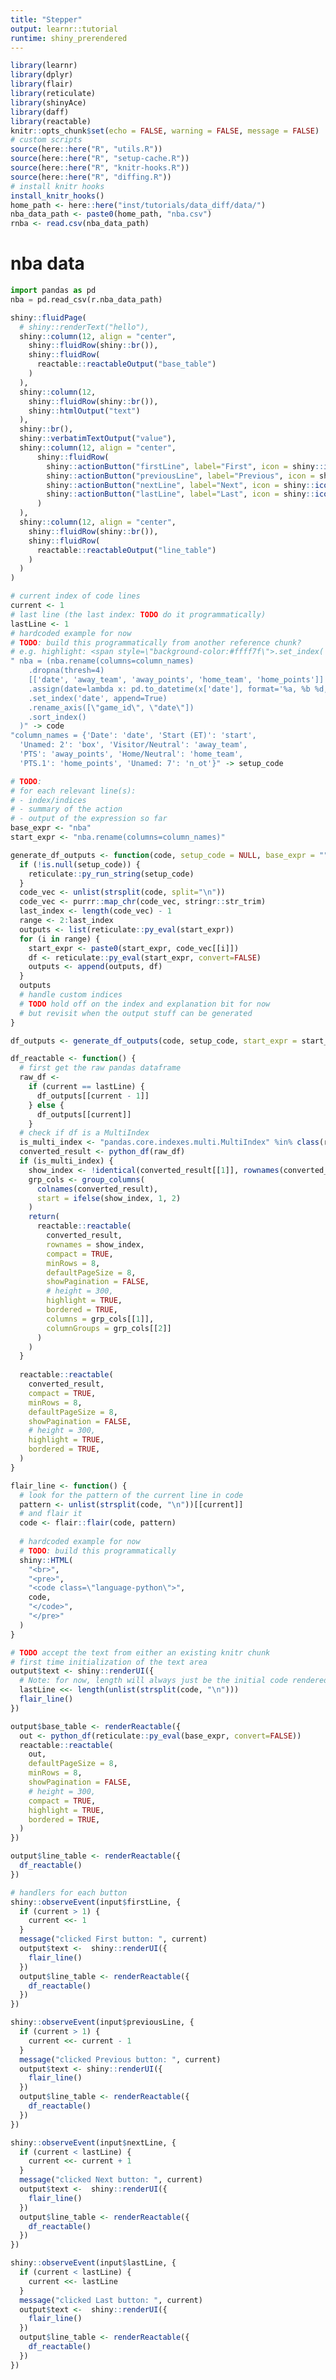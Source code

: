 ```yaml
---
title: "Stepper"
output: learnr::tutorial
runtime: shiny_prerendered
---
```


```r
library(learnr)
library(dplyr)
library(flair)
library(reticulate)
library(shinyAce)
library(daff)
library(reactable)
knitr::opts_chunk$set(echo = FALSE, warning = FALSE, message = FALSE)
# custom scripts
source(here::here("R", "utils.R"))
source(here::here("R", "setup-cache.R"))
source(here::here("R", "knitr-hooks.R"))
source(here::here("R", "diffing.R"))
# install knitr hooks
install_knitr_hooks()
home_path <- here::here("inst/tutorials/data_diff/data/")
nba_data_path <- paste0(home_path, "nba.csv")
rnba <- read.csv(nba_data_path)
```

<!-- `r reactable::reactable(matrix())` -->

# nba data

<!-- ## Read data -->

```python
import pandas as pd
nba = pd.read_csv(r.nba_data_path)
```

<!-- ## Tidy data -->

<!-- ```{python example, exercise.setup="nba_setup"} -->
<!-- column_names = {'Date': 'date', 'Start (ET)': 'start', -->
<!--   'Unamed: 2': 'box', 'Visitor/Neutral': 'away_team', -->
<!--   'PTS': 'away_points', 'Home/Neutral': 'home_team', -->
<!--   'PTS.1': 'home_points', 'Unamed: 7': 'n_ot'} -->

<!-- nba -->
<!-- # nba = ( -->
<!-- (nba.rename(columns=column_names).dropna(thresh=4)[['date', 'away_team', 'away_points', 'home_team', 'home_points']].assign(date=lambda x: pd.to_datetime(x['date'], format='%a, %b %d, %Y')).set_index('date', append=True).rename_axis(["game_id", "date"]).sort_index() -->
<!-- ) -->
<!-- # ) -->
<!-- ``` -->

```r
shiny::fluidPage(
  # shiny::renderText("hello"),
  shiny::column(12, align = "center",
    shiny::fluidRow(shiny::br()),
    shiny::fluidRow(
      reactable::reactableOutput("base_table")
    )
  ),
  shiny::column(12,
    shiny::fluidRow(shiny::br()),
    shiny::htmlOutput("text")
  ),
  shiny::br(),
  shiny::verbatimTextOutput("value"),
  shiny::column(12, align = "center",
      shiny::fluidRow(
        shiny::actionButton("firstLine", label="First", icon = shiny::icon("fast-backward")),
        shiny::actionButton("previousLine", label="Previous", icon = shiny::icon("arrow-left")),
        shiny::actionButton("nextLine", label="Next", icon = shiny::icon("arrow-right")),
        shiny::actionButton("lastLine", label="Last", icon = shiny::icon("fast-forward"))
      )
  ),
  shiny::column(12, align = "center",
    shiny::fluidRow(shiny::br()),
    shiny::fluidRow(
      reactable::reactableOutput("line_table")
    )
  )
)

```


```r
# current index of code lines
current <- 1
# last line (the last index: TODO do it programmatically)
lastLine <- 1
# hardcoded example for now
# TODO: build this programmatically from another reference chunk?
# e.g. highlight: <span style=\"background-color:#ffff7f\">.set_index('date', append=True)</span>
" nba = (nba.rename(columns=column_names)
    .dropna(thresh=4)
    [['date', 'away_team', 'away_points', 'home_team', 'home_points']]
    .assign(date=lambda x: pd.to_datetime(x['date'], format='%a, %b %d, %Y'))
    .set_index('date', append=True)
    .rename_axis([\"game_id\", \"date\"])
    .sort_index()
  )" -> code
"column_names = {'Date': 'date', 'Start (ET)': 'start',
  'Unamed: 2': 'box', 'Visitor/Neutral': 'away_team',
  'PTS': 'away_points', 'Home/Neutral': 'home_team',
  'PTS.1': 'home_points', 'Unamed: 7': 'n_ot'}" -> setup_code

# TODO: 
# for each relevant line(s):
# - index/indices
# - summary of the action
# - output of the expression so far
base_expr <- "nba"
start_expr <- "nba.rename(columns=column_names)"

generate_df_outputs <- function(code, setup_code = NULL, base_expr = "", start_expr = "") {
  if (!is.null(setup_code)) {
    reticulate::py_run_string(setup_code)
  }
  code_vec <- unlist(strsplit(code, split="\n"))
  code_vec <- purrr::map_chr(code_vec, stringr::str_trim)
  last_index <- length(code_vec) - 1
  range <- 2:last_index
  outputs <- list(reticulate::py_eval(start_expr))
  for (i in range) {
    start_expr <- paste0(start_expr, code_vec[[i]])
    df <- reticulate::py_eval(start_expr, convert=FALSE)
    outputs <- append(outputs, df)
  }
  outputs
  # handle custom indices
  # TODO hold off on the index and explanation bit for now 
  # but revisit when the output stuff can be generated
}

df_outputs <- generate_df_outputs(code, setup_code, start_expr = start_expr)

df_reactable <- function() {
  # first get the raw pandas dataframe
  raw_df <- 
    if (current == lastLine) {
      df_outputs[[current - 1]]
    } else {
      df_outputs[[current]]
    }
  # check if df is a MultiIndex
  is_multi_index <- "pandas.core.indexes.multi.MultiIndex" %in% class(raw_df$index)
  converted_result <- python_df(raw_df)
  if (is_multi_index) {
    show_index <- !identical(converted_result[[1]], rownames(converted_result))
    grp_cols <- group_columns(
      colnames(converted_result), 
      start = ifelse(show_index, 1, 2)
    )
    return(
      reactable::reactable(
        converted_result,
        rownames = show_index,
        compact = TRUE,
        minRows = 8,
        defaultPageSize = 8,
        showPagination = FALSE,
        # height = 300,
        highlight = TRUE,
        bordered = TRUE,
        columns = grp_cols[[1]],
        columnGroups = grp_cols[[2]]
      )
    )
  }
  
  reactable::reactable(
    converted_result, 
    compact = TRUE,
    minRows = 8,
    defaultPageSize = 8,
    showPagination = FALSE,
    # height = 300,
    highlight = TRUE,
    bordered = TRUE,
  )
}

flair_line <- function() {
  # look for the pattern of the current line in code
  pattern <- unlist(strsplit(code, "\n"))[[current]]
  # and flair it
  code <- flair::flair(code, pattern)
  
  # hardcoded example for now
  # TODO: build this programmatically
  shiny::HTML(
    "<br>",
    "<pre>",
    "<code class=\"language-python\">",
    code,
    "</code>",
    "</pre>"
  )
}

# TODO accept the text from either an existing knitr chunk
# first time initialization of the text area
output$text <- shiny::renderUI({
  # Note: for now, length will always just be the initial code rendered in `output$text`
  lastLine <<- length(unlist(strsplit(code, "\n")))
  flair_line()
})

output$base_table <- renderReactable({
  out <- python_df(reticulate::py_eval(base_expr, convert=FALSE))
  reactable::reactable(
    out,
    defaultPageSize = 8,
    minRows = 8,
    showPagination = FALSE,
    # height = 300,
    compact = TRUE,
    highlight = TRUE,
    bordered = TRUE,
  )
})

output$line_table <- renderReactable({
  df_reactable()
})

# handlers for each button
shiny::observeEvent(input$firstLine, {
  if (current > 1) {
    current <<- 1
  }
  message("clicked First button: ", current)
  output$text <-  shiny::renderUI({
    flair_line()
  })
  output$line_table <- renderReactable({
    df_reactable()
  })
})

shiny::observeEvent(input$previousLine, {
  if (current > 1) {
    current <<- current - 1
  }
  message("clicked Previous button: ", current)
  output$text <- shiny::renderUI({
    flair_line()
  })
  output$line_table <- renderReactable({
    df_reactable()
  })
})

shiny::observeEvent(input$nextLine, {
  if (current < lastLine) {
    current <<- current + 1
  }
  message("clicked Next button: ", current)
  output$text <-  shiny::renderUI({
    flair_line()
  })
  output$line_table <- renderReactable({
    df_reactable()
  })
})

shiny::observeEvent(input$lastLine, {
  if (current < lastLine) {
    current <<- lastLine
  }
  message("clicked Last button: ", current)
  output$text <-  shiny::renderUI({
    flair_line()
  })
  output$line_table <- renderReactable({
    df_reactable()
  })
})

```
